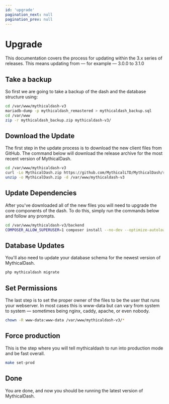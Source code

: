 ```yaml
---
id: 'upgrade'
pagination_next: null
pagination_prev: null
---
```

# Upgrade

This documentation covers the process for updating within the 3.x series of releases. This means updating from — for example — 3.0.0 to 3.1.0

## Take a backup
So first we are going to take a backup of the dash and the database structure using:
```bash
cd /var/www/mythicaldash-v3
mariadb-dump -p mythicaldash_remastered > mythicaldash_backup.sql
cd /var/www
zip -r mythicaldash_backup.zip mythicaldash-v3/
```

## Download the Update
The first step in the update process is to download the new client files from GitHub. The command below will download the release archive for the most recent version of MythicalDash.
```bash
cd /var/www/mythicaldash-v3
curl -Lo MythicalDash.zip https://github.com/MythicalLTD/MythicalDash/releases/latest/download/MythicalDash.zip
unzip -o MythicalDash.zip -d /var/www/mythicaldash-v3
```

## Update Dependencies
After you've downloaded all of the new files you will need to upgrade the core components of the dash. To do this, simply run the commands below and follow any prompts.
```bash
cd /var/www/mythicaldash-v3/backend
COMPOSER_ALLOW_SUPERUSER=1 composer install --no-dev --optimize-autoloader
```

## Database Updates
You'll also need to update your database schema for the newest version of MythicalDash.
```bash
php mythicaldash migrate
```

## Set Permissions
The last step is to set the proper owner of the files to be the user that runs your webserver. In most cases this is www-data but can vary from system to system — sometimes being nginx, caddy, apache, or even nobody.
```bash
chown -R www-data:www-data /var/www/mythicaldash-v3/*
```

## Force production
This is the step where you will tell mythicaldash to run into production mode and be fast overall.
```bash
make set-prod
```

## Done
You are done, and now you should be running the latest version of MythicalDash.
